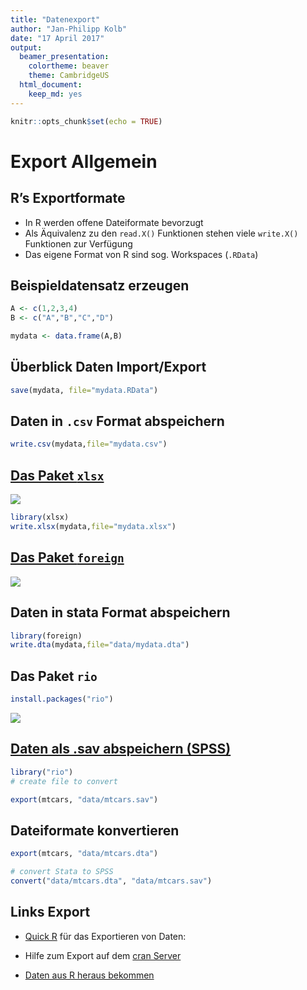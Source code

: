 ```yaml
---
title: "Datenexport"
author: "Jan-Philipp Kolb"
date: "17 April 2017"
output:
  beamer_presentation: 
    colortheme: beaver
    theme: CambridgeUS
  html_document:
    keep_md: yes
---
```


```r
knitr::opts_chunk$set(echo = TRUE)
```

# Export Allgemein

## R's Exportformate

-  In R werden offene Dateiformate bevorzugt
-  Als Äquivalenz zu den `read.X()` Funktionen stehen viele `write.X()` Funktionen zur Verfügung
-  Das eigene Format von R sind sog. Workspaces (`.RData`)

## Beispieldatensatz erzeugen

```r
A <- c(1,2,3,4)
B <- c("A","B","C","D")

mydata <- data.frame(A,B)
```



## Überblick Daten Import/Export

```r
save(mydata, file="mydata.RData")
```

## Daten in `.csv` Format abspeichern

```r
write.csv(mydata,file="mydata.csv") 
```


## [Das Paket `xlsx`](http://www.sthda.com/english/wiki/r-xlsx-package-a-quick-start-guide-to-manipulate-excel-files-in-r#read-an-excel-file)

![](figure/sthda.PNG)


```r
library(xlsx)
write.xlsx(mydata,file="mydata.xlsx") 
```

## [Das Paket `foreign`](https://www.r-bloggers.com/readingwriting-stata-dta-files-with-foreign/)

![](figure/isRstata.PNG)

## Daten in stata Format abspeichern

```r
library(foreign)
write.dta(mydata,file="data/mydata.dta") 
```

## Das Paket `rio`

```r
install.packages("rio")
```

![](figure/ImportExport.PNG)

## [Daten als .sav abspeichern (SPSS)](https://cran.r-project.org/web/packages/rio/vignettes/rio.html)

```r
library("rio")
# create file to convert

export(mtcars, "data/mtcars.sav")
```


## Dateiformate konvertieren

```r
export(mtcars, "data/mtcars.dta")

# convert Stata to SPSS
convert("data/mtcars.dta", "data/mtcars.sav")
```



## Links Export

- [Quick R](http://www.statmethods.net/input/exportingdata.html) für das Exportieren von Daten:

- Hilfe zum Export auf dem [cran Server](http://cran.r-project.org/doc/manuals/r-release/R-data.pdf)

- [Daten aus R heraus bekommen](https://www.stat.ubc.ca/~jenny/STAT545A/block05_getNumbersOut.html)